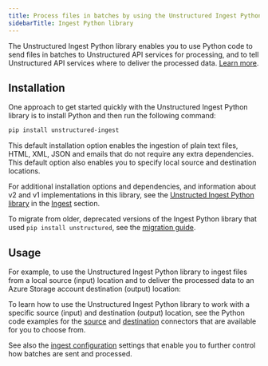 ```yaml
---
title: Process files in batches by using the Unstructured Ingest Python library
sidebarTitle: Ingest Python library
---
```


The Unstructured Ingest Python library enables you to use Python code to send files in batches to Unstructured API services for processing, and to tell Unstructured API services where to deliver the processed data. [Learn more](/overview#unstructured-ingest-python).

## Installation

One approach to get started quickly with the Unstructured Ingest Python library is to install Python and then run the following command:

```bash
pip install unstructured-ingest
```

This default installation option enables the ingestion of plain text files, HTML, XML, JSON and emails that do not require any extra dependencies. This default option also enables you to specify local source and destination locations.

For additional installation options and dependencies, and information about v2 and v1 implementations in this library, see the [Unstructed Ingest Python library](/ingestion/overview#unstructured-ingest-python-library) in the [Ingest](/ingestion/overview) section.

<Info>To migrate from older, deprecated versions of the Ingest Python library that used `pip install unstructured`, see the [migration guide](/ingestion/overview#migration-guide).</Info>

## Usage

For example, to use the Unstructured Ingest Python library to ingest files from a local source (input) location and to deliver the processed data to an Azure Storage account destination (output) location:


<CodeGroup>

  <AzureAPIPyV2 />

  <AzureAPIPyV1 />

</CodeGroup>

To learn how to use the Unstructured Ingest Python library to work with a specific source (input) and destination (output) location, see the Python code examples for the [source](/api-reference/ingest/source-connectors/overview) and [destination](/api-reference/ingest/destination-connector/overview) connectors that are available for you to choose from.

See also the [ingest configuration](/api-reference/ingest/ingest-configuration/overview) settings that enable you to further control how batches are sent and processed.